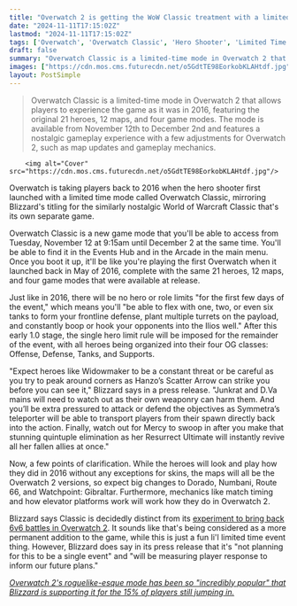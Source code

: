 ```yaml
---
title: "Overwatch 2 is getting the WoW Classic treatment with a limited-time mode featuring the hero shooter's original 2016 lineup of 21 heroes, 12 maps, and 4 game modes"
date: "2024-11-11T17:15:02Z"
lastmod: "2024-11-11T17:15:02Z"
tags: ['Overwatch', 'Overwatch Classic', 'Hero Shooter', 'Limited Time Mode', 'Blizzard', 'PC', 'Xbox', 'PlayStation']
draft: false
summary: "Overwatch Classic is a limited-time mode in Overwatch 2 that allows players to experience the game as it was in 2016, featuring the original 21 heroes, 12 maps, and four game modes. The mode is available from November 12th to December 2nd and features a nostalgic gameplay experience with a few adjustments for Overwatch 2, such as map updates and gameplay mechanics."
images: ["https://cdn.mos.cms.futurecdn.net/o5GdtTE98EorkobKLAHtdf.jpg"]
layout: PostSimple
---
```

> Overwatch Classic is a limited-time mode in Overwatch 2 that allows players to experience the game as it was in 2016, featuring the original 21 heroes, 12 maps, and four game modes. The mode is available from November 12th to December 2nd and features a nostalgic gameplay experience with a few adjustments for Overwatch 2, such as map updates and gameplay mechanics.


        <img alt="Cover" src="https://cdn.mos.cms.futurecdn.net/o5GdtTE98EorkobKLAHtdf.jpg"/>
        
Overwatch is taking players back to 2016 when the hero shooter first launched with a limited time mode called Overwatch Classic, mirroring Blizzard's titling for the similarly nostalgic World of Warcraft Classic that's its own separate game.

Overwatch Classic is a new game mode that you'll be able to access from Tuesday, November 12 at 9:15am until December 2 at the same time. You'll be able to find it in the Events Hub and in the Arcade in the main menu. Once you boot it up, it'll be like you're playing the first Overwatch when it launched back in May of 2016, complete with the same 21 heroes, 12 maps, and four game modes that were available at release.

Just like in 2016, there will be no hero or role limits "for the first few days of the event," which means you'll "be able to flex with one, two, or even six tanks to form your frontline defense, plant multiple turrets on the payload, and constantly boop or hook your opponents into the Ilios well." After this early 1.0 stage, the single hero limit rule will be imposed for the remainder of the event, with all heroes being organized into their four OG classes: Offense, Defense, Tanks, and Supports.

"Expect heroes like Widowmaker to be a constant threat or be careful as you try to peak around corners as Hanzo’s Scatter Arrow can strike you before you can see it," Blizzard says in a press release. "Junkrat and D.Va mains will need to watch out as their own weaponry can harm them. And you’ll be extra pressured to attack or defend the objectives as Symmetra’s teleporter will be able to transport players from their spawn directly back into the action. Finally, watch out for Mercy to swoop in after you make that stunning quintuple elimination as her Resurrect Ultimate will instantly revive all her fallen allies at once."

Now, a few points of clarification. While the heroes will look and play how they did in 2016 without any exceptions for skins, the maps will all be the Overwatch 2 versions, so expect big changes to Dorado, Numbani, Route 66, and Watchpoint: Gibraltar. Furthermore, mechanics like match timing and how elevator platforms work will work how they do in Overwatch 2.

Blizzard says Classic is decidedly distinct from its [experiment to bring back 6v6 battles in Overwatch 2](https://www.gamesradar.com/games/fps/overwatch-2-devs-say-a-world-where-both-5v5-and-6v6-exist-permanently-is-on-the-table-as-they-experiment-with-a-return-to-12-player-modes/). It sounds like that's being considered as a more permanent addition to the game, while this is just a fun li'l limited time event thing. However, Blizzard does say in its press release that it's "not planning for this to be a single event" and "will be measuring player response to inform our future plans."

[<em>Overwatch 2's roguelike-esque mode has been so "incredibly popular" that Blizzard is supporting it for the 15% of players still jumping in.</em>](https://www.gamesradar.com/games/fps/overwatch-2s-roguelike-esque-mode-has-been-so-incredibly-popular-that-blizzard-is-supporting-it-for-the-15-percent-of-players-still-jumping-in/)
        